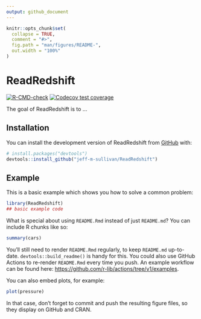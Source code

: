 ```yaml
---
output: github_document
---
```


<!-- README.md is generated from README.Rmd. Please edit that file -->

```r
knitr::opts_chunk$set(
  collapse = TRUE,
  comment = "#>",
  fig.path = "man/figures/README-",
  out.width = "100%"
)
```

# ReadRedshift

<!-- badges: start -->
[![R-CMD-check](https://github.com/jeff-m-sullivan/ReadRedshift/workflows/R-CMD-check/badge.svg)](https://github.com/jeff-m-sullivan/ReadRedshift/actions)
[![Codecov test coverage](https://codecov.io/gh/jeff-m-sullivan/ReadRedshift/branch/master/graph/badge.svg)](https://app.codecov.io/gh/jeff-m-sullivan/ReadRedshift?branch=master)
<!-- badges: end -->

The goal of ReadRedshift is to ...

## Installation

You can install the development version of ReadRedshift from [GitHub](https://github.com/) with:

``` r
# install.packages("devtools")
devtools::install_github("jeff-m-sullivan/ReadRedshift")
```

## Example

This is a basic example which shows you how to solve a common problem:

```r
library(ReadRedshift)
## basic example code
```

What is special about using `README.Rmd` instead of just `README.md`? You can include R chunks like so:

```r
summary(cars)
```

You'll still need to render `README.Rmd` regularly, to keep `README.md` up-to-date. `devtools::build_readme()` is handy for this. You could also use GitHub Actions to re-render `README.Rmd` every time you push. An example workflow can be found here: <https://github.com/r-lib/actions/tree/v1/examples>.

You can also embed plots, for example:

```r
plot(pressure)
```

In that case, don't forget to commit and push the resulting figure files, so they display on GitHub and CRAN.
